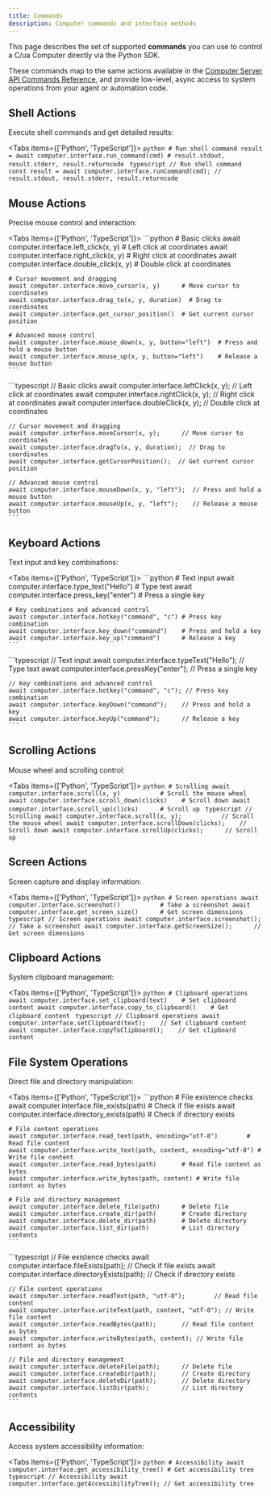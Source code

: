 ```yaml
---
title: Commands
description: Computer commands and interface methods
---
```


This page describes the set of supported **commands** you can use to control a C/ua Computer directly via the Python SDK.

These commands map to the same actions available in the [Computer Server API Commands Reference](../libraries/computer-server/Commands), and provide low-level, async access to system operations from your agent or automation code.

## Shell Actions

Execute shell commands and get detailed results:

<Tabs items={['Python', 'TypeScript']}>
  <Tab value="Python">
    ```python
    # Run shell command
    result = await computer.interface.run_command(cmd)
    # result.stdout, result.stderr, result.returncode
    ```
  </Tab>
  <Tab value="TypeScript">
    ```typescript
    // Run shell command
    const result = await computer.interface.runCommand(cmd);
    // result.stdout, result.stderr, result.returncode
    ```
  </Tab>
</Tabs>

## Mouse Actions

Precise mouse control and interaction:

<Tabs items={['Python', 'TypeScript']}>
  <Tab value="Python">
    ```python
    # Basic clicks
    await computer.interface.left_click(x, y)       # Left click at coordinates
    await computer.interface.right_click(x, y)      # Right click at coordinates
    await computer.interface.double_click(x, y)     # Double click at coordinates

    # Cursor movement and dragging
    await computer.interface.move_cursor(x, y)      # Move cursor to coordinates
    await computer.interface.drag_to(x, y, duration)  # Drag to coordinates
    await computer.interface.get_cursor_position()  # Get current cursor position

    # Advanced mouse control
    await computer.interface.mouse_down(x, y, button="left")  # Press and hold a mouse button
    await computer.interface.mouse_up(x, y, button="left")    # Release a mouse button
    ```
  </Tab>
  <Tab value="TypeScript">
    ```typescript
    // Basic clicks
    await computer.interface.leftClick(x, y);       // Left click at coordinates
    await computer.interface.rightClick(x, y);      // Right click at coordinates
    await computer.interface.doubleClick(x, y);     // Double click at coordinates

    // Cursor movement and dragging
    await computer.interface.moveCursor(x, y);      // Move cursor to coordinates
    await computer.interface.dragTo(x, y, duration);  // Drag to coordinates
    await computer.interface.getCursorPosition();  // Get current cursor position

    // Advanced mouse control
    await computer.interface.mouseDown(x, y, "left");  // Press and hold a mouse button
    await computer.interface.mouseUp(x, y, "left");    // Release a mouse button
    ```
  </Tab>
</Tabs>

## Keyboard Actions

Text input and key combinations:

<Tabs items={['Python', 'TypeScript']}>
  <Tab value="Python">
    ```python
    # Text input
    await computer.interface.type_text("Hello")     # Type text
    await computer.interface.press_key("enter")     # Press a single key

    # Key combinations and advanced control
    await computer.interface.hotkey("command", "c") # Press key combination
    await computer.interface.key_down("command")    # Press and hold a key
    await computer.interface.key_up("command")      # Release a key
    ```
  </Tab>
  <Tab value="TypeScript">
    ```typescript
    // Text input
    await computer.interface.typeText("Hello");     // Type text
    await computer.interface.pressKey("enter");     // Press a single key

    // Key combinations and advanced control
    await computer.interface.hotkey("command", "c"); // Press key combination
    await computer.interface.keyDown("command");    // Press and hold a key
    await computer.interface.keyUp("command");      // Release a key
    ```
  </Tab>
</Tabs>

## Scrolling Actions

Mouse wheel and scrolling control:

<Tabs items={['Python', 'TypeScript']}>
  <Tab value="Python">
    ```python
    # Scrolling
    await computer.interface.scroll(x, y)           # Scroll the mouse wheel
    await computer.interface.scroll_down(clicks)    # Scroll down
    await computer.interface.scroll_up(clicks)      # Scroll up
    ```
  </Tab>
  <Tab value="TypeScript">
    ```typescript
    // Scrolling
    await computer.interface.scroll(x, y);           // Scroll the mouse wheel
    await computer.interface.scrollDown(clicks);    // Scroll down
    await computer.interface.scrollUp(clicks);      // Scroll up
    ```
  </Tab>
</Tabs>

## Screen Actions

Screen capture and display information:

<Tabs items={['Python', 'TypeScript']}>
  <Tab value="Python">
    ```python
    # Screen operations
    await computer.interface.screenshot()           # Take a screenshot
    await computer.interface.get_screen_size()      # Get screen dimensions
    ```
  </Tab>
  <Tab value="TypeScript">
    ```typescript
    // Screen operations
    await computer.interface.screenshot();           // Take a screenshot
    await computer.interface.getScreenSize();      // Get screen dimensions
    ```
  </Tab>
</Tabs>

## Clipboard Actions

System clipboard management:

<Tabs items={['Python', 'TypeScript']}>
  <Tab value="Python">
    ```python
    # Clipboard operations
    await computer.interface.set_clipboard(text)    # Set clipboard content
    await computer.interface.copy_to_clipboard()    # Get clipboard content
    ```
  </Tab>
  <Tab value="TypeScript">
    ```typescript
    // Clipboard operations
    await computer.interface.setClipboard(text);    // Set clipboard content
    await computer.interface.copyToClipboard();    // Get clipboard content
    ```
  </Tab>
</Tabs>

## File System Operations

Direct file and directory manipulation:

<Tabs items={['Python', 'TypeScript']}>
  <Tab value="Python">
    ```python
    # File existence checks
    await computer.interface.file_exists(path)      # Check if file exists
    await computer.interface.directory_exists(path) # Check if directory exists

    # File content operations
    await computer.interface.read_text(path, encoding="utf-8")        # Read file content
    await computer.interface.write_text(path, content, encoding="utf-8") # Write file content
    await computer.interface.read_bytes(path)       # Read file content as bytes
    await computer.interface.write_bytes(path, content) # Write file content as bytes

    # File and directory management
    await computer.interface.delete_file(path)      # Delete file
    await computer.interface.create_dir(path)       # Create directory
    await computer.interface.delete_dir(path)       # Delete directory
    await computer.interface.list_dir(path)         # List directory contents
    ```
  </Tab>
  <Tab value="TypeScript">
    ```typescript
    // File existence checks
    await computer.interface.fileExists(path);      // Check if file exists
    await computer.interface.directoryExists(path); // Check if directory exists

    // File content operations
    await computer.interface.readText(path, "utf-8");        // Read file content
    await computer.interface.writeText(path, content, "utf-8"); // Write file content
    await computer.interface.readBytes(path);       // Read file content as bytes
    await computer.interface.writeBytes(path, content); // Write file content as bytes

    // File and directory management
    await computer.interface.deleteFile(path);      // Delete file
    await computer.interface.createDir(path);       // Create directory
    await computer.interface.deleteDir(path);       // Delete directory
    await computer.interface.listDir(path);         // List directory contents
    ```
  </Tab>
</Tabs>

## Accessibility

Access system accessibility information:

<Tabs items={['Python', 'TypeScript']}>
  <Tab value="Python">
    ```python
    # Accessibility
    await computer.interface.get_accessibility_tree() # Get accessibility tree
    ```
  </Tab>
  <Tab value="TypeScript">
    ```typescript
    // Accessibility
    await computer.interface.getAccessibilityTree(); // Get accessibility tree
    ```
  </Tab>
</Tabs>
